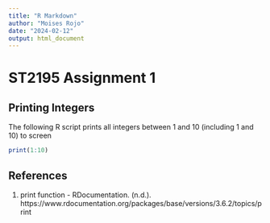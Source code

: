 ```yaml
---
title: "R Markdown"
author: "Moises Rojo"
date: "2024-02-12"
output: html_document
---
```


# ST2195 Assignment 1

## Printing Integers
The following R script prints all integers between 1 and 10 (including 1 and 10) to screen

```r
print(1:10)
```

## References
1. print function - RDocumentation. (n.d.). https://www.rdocumentation.org/packages/base/versions/3.6.2/topics/print

